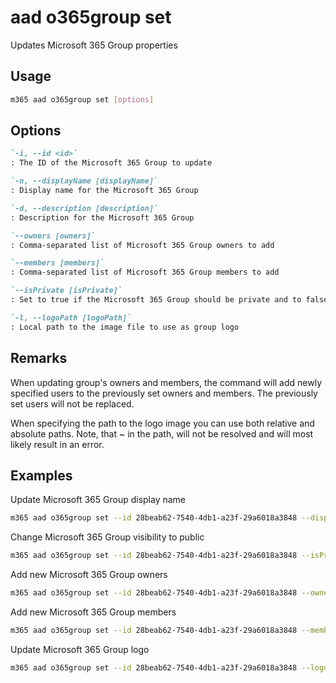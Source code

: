 
# aad o365group set

Updates Microsoft 365 Group properties

## Usage

```sh
m365 aad o365group set [options]
```

## Options

```md definition-list
`-i, --id <id>`
: The ID of the Microsoft 365 Group to update

`-n, --displayName [displayName]`
: Display name for the Microsoft 365 Group

`-d, --description [description]`
: Description for the Microsoft 365 Group

`--owners [owners]`
: Comma-separated list of Microsoft 365 Group owners to add

`--members [members]`
: Comma-separated list of Microsoft 365 Group members to add

`--isPrivate [isPrivate]`
: Set to true if the Microsoft 365 Group should be private and to false if it should be public (default)

`-l, --logoPath [logoPath]`
: Local path to the image file to use as group logo
```

<Global />

## Remarks

When updating group's owners and members, the command will add newly specified users to the previously set owners and members. The previously set users will not be replaced.

When specifying the path to the logo image you can use both relative and absolute paths. Note, that ~ in the path, will not be resolved and will most likely result in an error.

## Examples

Update Microsoft 365 Group display name

```sh
m365 aad o365group set --id 28beab62-7540-4db1-a23f-29a6018a3848 --displayName Finance
```

Change Microsoft 365 Group visibility to public

```sh
m365 aad o365group set --id 28beab62-7540-4db1-a23f-29a6018a3848 --isPrivate false
```

Add new Microsoft 365 Group owners

```sh
m365 aad o365group set --id 28beab62-7540-4db1-a23f-29a6018a3848 --owners "DebraB@contoso.onmicrosoft.com,DiegoS@contoso.onmicrosoft.com"
```

Add new Microsoft 365 Group members

```sh
m365 aad o365group set --id 28beab62-7540-4db1-a23f-29a6018a3848 --members "DebraB@contoso.onmicrosoft.com,DiegoS@contoso.onmicrosoft.com"
```

Update Microsoft 365 Group logo

```sh
m365 aad o365group set --id 28beab62-7540-4db1-a23f-29a6018a3848 --logoPath images/logo.png
```
